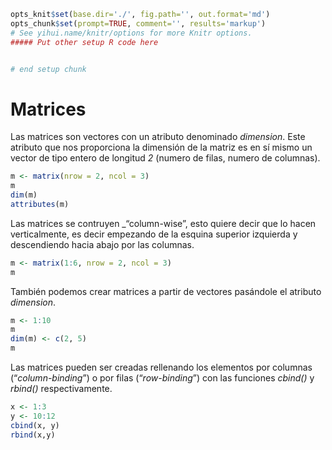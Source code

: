 ```r
opts_knit$set(base.dir='./', fig.path='', out.format='md')
opts_chunk$set(prompt=TRUE, comment='', results='markup')
# See yihui.name/knitr/options for more Knitr options.
##### Put other setup R code here


# end setup chunk
```
# Matrices

Las matrices son vectores con un atributo denominado _dimension_. Este atributo que nos proporciona la dimensión de la matriz es en sí mismo un vector de tipo entero de longitud _2_ (numero de filas, numero de columnas).

```r

m <- matrix(nrow = 2, ncol = 3)
m
dim(m)
attributes(m)

```

Las matrices se contruyen _"column-wise", esto quiere decir que lo hacen verticalmente, es decir empezando de la esquina superior izquierda y descendiendo hacia abajo por las columnas.

```r
m <- matrix(1:6, nrow = 2, ncol = 3)
m

```

También podemos crear matrices a partir de vectores pasándole el atributo _dimension_.

```r
m <- 1:10
m
dim(m) <- c(2, 5)
m

```

Las matrices pueden ser creadas rellenando los elementos por columnas ("_column-binding_") o por filas ("_row-binding_") con las funciones _cbind()_ y _rbind()_ respectivamente.

```r
x <- 1:3
y <- 10:12
cbind(x, y)
rbind(x,y)

```

